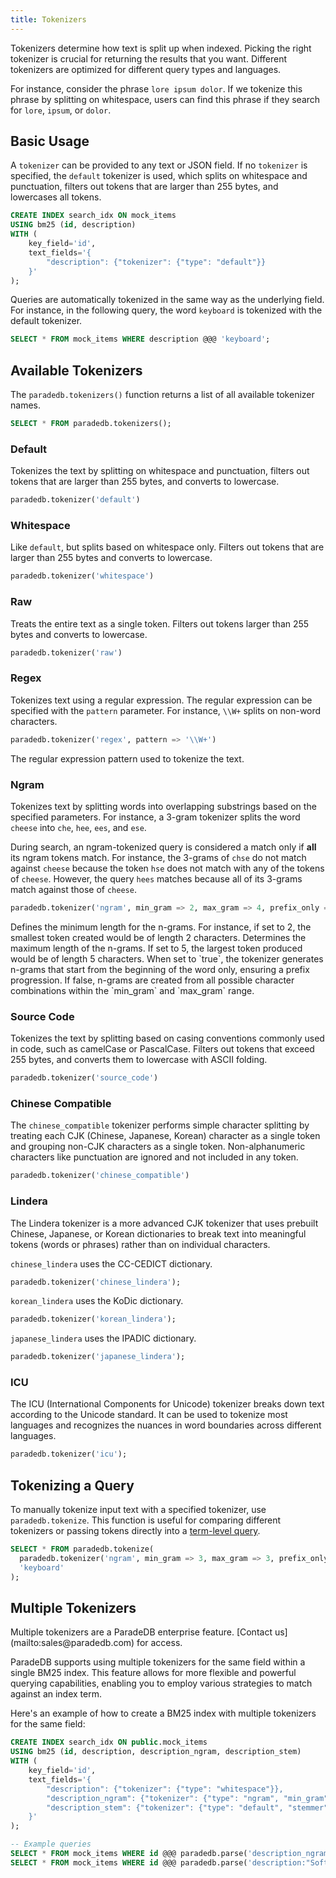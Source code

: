 ```yaml
---
title: Tokenizers
---
```


Tokenizers determine how text is split up when indexed. Picking the right tokenizer is crucial for returning the results that you want.
Different tokenizers are optimized for different query types and languages.

For instance, consider the phrase `lore ipsum dolor`. If we tokenize this phrase by splitting on whitespace, users can find this phrase if
they search for `lore`, `ipsum`, or `dolor`.

## Basic Usage

A `tokenizer` can be provided to any text or JSON field. If no `tokenizer` is specified, the `default` tokenizer is used, which splits on whitespace and punctuation,
filters out tokens that are larger than 255 bytes, and lowercases all tokens.

```sql
CREATE INDEX search_idx ON mock_items
USING bm25 (id, description)
WITH (
    key_field='id',
    text_fields='{
        "description": {"tokenizer": {"type": "default"}}
    }'
);
```

Queries are automatically tokenized in the same way as the underlying field. For instance, in the following query,
the word `keyboard` is tokenized with the default tokenizer.

```sql
SELECT * FROM mock_items WHERE description @@@ 'keyboard';
```

## Available Tokenizers

The `paradedb.tokenizers()` function returns a list of all available tokenizer names.

```sql
SELECT * FROM paradedb.tokenizers();
```

### Default

Tokenizes the text by splitting on whitespace and punctuation, filters out tokens that are larger than 255 bytes, and converts to lowercase.

```sql
paradedb.tokenizer('default')
```

### Whitespace

Like `default`, but splits based on whitespace only. Filters out tokens that are larger than 255 bytes and converts to lowercase.

```sql
paradedb.tokenizer('whitespace')
```

### Raw

Treats the entire text as a single token. Filters out tokens larger than 255 bytes and converts to lowercase.

```sql
paradedb.tokenizer('raw')
```

### Regex

Tokenizes text using a regular expression. The regular expression can be specified with the `pattern` parameter.
For instance, `\\W+` splits on non-word characters.

```sql
paradedb.tokenizer('regex', pattern => '\\W+')
```

<ParamField body="pattern">
  The regular expression pattern used to tokenize the text.
</ParamField>

### Ngram

Tokenizes text by splitting words into overlapping substrings based on the specified parameters. For instance, a 3-gram tokenizer splits the word `cheese`
into `che`, `hee`, `ees`, and `ese`.

During search, an ngram-tokenized query is considered a match only if **all** its ngram tokens match. For instance, the 3-grams of `chse` do not match against `cheese`
because the token `hse` does not match with any of the tokens of `cheese`. However, the query `hees` matches because all of its 3-grams match against
those of `cheese`.

```sql
paradedb.tokenizer('ngram', min_gram => 2, max_gram => 4, prefix_only => false)
```

<ParamField body="min_gram">
  Defines the minimum length for the n-grams. For instance, if set to 2, the
  smallest token created would be of length 2 characters.
</ParamField>
<ParamField body="max_gram">
  Determines the maximum length of the n-grams. If set to 5, the largest token
  produced would be of length 5 characters.
</ParamField>
<ParamField body="prefix_only">
  When set to `true`, the tokenizer generates n-grams that start from the
  beginning of the word only, ensuring a prefix progression. If false, n-grams
  are created from all possible character combinations within the `min_gram` and
  `max_gram` range.
</ParamField>

### Source Code

Tokenizes the text by splitting based on casing conventions commonly used in code, such as camelCase or PascalCase. Filters out tokens that exceed 255 bytes, and converts them to lowercase with ASCII folding.

```sql
paradedb.tokenizer('source_code')
```

### Chinese Compatible

The `chinese_compatible` tokenizer performs simple character splitting by treating each CJK (Chinese, Japanese, Korean) character as a single token and grouping non-CJK characters as a single token. Non-alphanumeric characters like punctuation are ignored and not included in any token.

```sql
paradedb.tokenizer('chinese_compatible')
```

### Lindera

The Lindera tokenizer is a more advanced CJK tokenizer that uses prebuilt Chinese, Japanese, or Korean dictionaries to break text into meaningful tokens (words or phrases) rather than on
individual characters.

`chinese_lindera` uses the CC-CEDICT dictionary.

```sql
paradedb.tokenizer('chinese_lindera');
```

`korean_lindera` uses the KoDic dictionary.

```sql
paradedb.tokenizer('korean_lindera');
```

`japanese_lindera` uses the IPADIC dictionary.

```sql
paradedb.tokenizer('japanese_lindera');
```

### ICU

The ICU (International Components for Unicode) tokenizer breaks down text according to the Unicode standard. It can be used to tokenize most languages
and recognizes the nuances in word boundaries across different languages.

```sql
paradedb.tokenizer('icu');
```

## Tokenizing a Query

To manually tokenize input text with a specified tokenizer, use `paradedb.tokenize`. This function is useful for comparing different tokenizers or
passing tokens directly into a [term-level query](/documentation/advanced/term).

```sql
SELECT * FROM paradedb.tokenize(
  paradedb.tokenizer('ngram', min_gram => 3, max_gram => 3, prefix_only => false),
  'keyboard'
);
```

## Multiple Tokenizers

<Info>
  Multiple tokenizers are a ParadeDB enterprise feature. [Contact
  us](mailto:sales@paradedb.com) for access.
</Info>

ParadeDB supports using multiple tokenizers for the same field within a single BM25 index. This feature allows for more flexible and powerful querying capabilities, enabling you to employ various strategies to match against an index term.

Here's an example of how to create a BM25 index with multiple tokenizers for the same field:

```sql
CREATE INDEX search_idx ON public.mock_items
USING bm25 (id, description, description_ngram, description_stem)
WITH (
    key_field='id',
    text_fields='{
        "description": {"tokenizer": {"type": "whitespace"}},
        "description_ngram": {"tokenizer": {"type": "ngram", "min_gram": 3, "max_gram": 3, "prefix_only": false} "column": "description"},
        "description_stem": {"tokenizer": {"type": "default", "stemmer": "English"}, "column": "description"}}
    }'
);

-- Example queries
SELECT * FROM mock_items WHERE id @@@ paradedb.parse('description_ngram:cam AND description_stem:digitally');
SELECT * FROM mock_items WHERE id @@@ paradedb.parse('description:"Soft cotton" OR description_stem:shirts');
```
